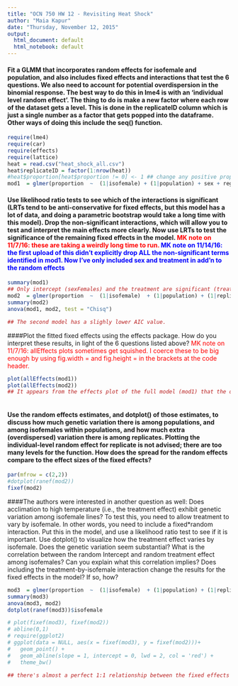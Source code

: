 ---
title: "OCN 750 HW 12 - Revisiting Heat Shock"
author: "Maia Kapur"
date: "Thursday, November 12, 2015"
output:
  html_document: default
  html_notebook: default
---

#### Fit a GLMM that incorporates random effects for isofemale and population, and also includes fixed effects and interactions that test the 6 questions. We also need to account for potential overdispersion in the binomial response. The best way to do this in lme4 is with an 'individual level random effect'. The thing to do is make a new factor where each row of the dataset gets a level. This is done in the replicateID column which is just a single number as a factor that gets popped into the dataframe. Other ways of doing this include the seq() function.

```{r, message=FALSE, warning=FALSE}
require(lme4)
require(car)
require(effects)
require(lattice)
heat = read.csv("heat_shock_all.csv")
heat$replicateID = factor(1:nrow(heat))
#heat$proportion[heat$proportion != 0] <- 1 ## change any positive proportion of survivorship to 1
mod1  = glmer(proportion  ~  (1|isofemale) + (1|population) + sex + region + treatment + treatment*region + treatment*sex + sex*region + (1|replicateID),  data	= heat, family = "binomial")

```
#### Use likelihood ratio tests to see which of the interactions is significant (LRTs tend to be anti-conservative for fixed effects, but this model has a lot of data, and doing a parametric bootstrap would take a long time with this model). Drop the non-significant interactions, which will allow you to test and interpret the main effects more clearly. Now use LRTs to test the significance of the remaining fixed effects in the model. <span style = "color:red">MK note on 11/7/16: these are taking a weirdly long time to run. </span><span style = "color:blue">MK note on 11/14/16: the first upload of this didn't explicitly drop ALL the non-significant terms identified in mod1. Now I've only included sex and treatment in add'n to the random effects </span>
```{r, message=FALSE, warning=FALSE}
summary(mod1)
## Only intercept (sexFemales) and the treatment are significant (treatment only marginally so.) New model drops all interaction terms and includes random effects.
mod2  = glmer(proportion  ~  (1|isofemale)  + (1|population) + (1|replicateID) + treatment + sex,  data  = heat, family = "binomial")
summary(mod2)
anova(mod1, mod2, test = "Chisq")

## The second model has a slighly lower AIC value.
```

####Plot the fitted fixed effects using the effects package. How do you interpret these results, in light of the 6 questions listed above? <span style = "color:red">MK note on 11/7/16: allEffects plots sometimes get squished. I coerce these to be big enough by using fig.width = and fig.height = in the brackets at the code header. </span>
```{r, message=FALSE, warning=FALSE, fig.width = 9, fig.height = 9}
plot(allEffects(mod1))
plot(allEffects(mod2))
## It appears from the effects plot of the full model (mod1) that the only significant differences are between SW Hardening and Caribbean Base (eg treatment * region) and differences between treatments alone but not between sexes and treatments. The effects plots for mod2 suggest treatment is the most predictive.
     
```
#### Use the random effects estimates, and dotplot() of those estimates, to discuss how much genetic variation there is among populations, and among isofemales within populations, and how much extra (overdispersed) variation there is among replicates. Plotting the individual-level random effect for replicate is not advised; there are too many levels for the function. How does the spread for the random effects compare to the effect sizes of the fixed effects?
```{r, message=FALSE, warning=FALSE}
par(mfrow = c(2,2))
#dotplot(ranef(mod2))
fixef(mod2)  

```
####The authors were interested in another question as well: Does acclimation to high temperature (i.e., the treatment effect) exhibit genetic variation among isofemale lines? To test this, you need to allow treatment to vary by isofemale. In other words, you need to include a fixed*random interaction. Put this in the model, and use a likelihood ratio test to see if it is important. Use dotplot() to visualize how the treatment effect varies by isofemale. Does the genetic variation seem substantial? What is the correlation between the random Intercept and random treatment effect among isofemales? Can you explain what this correlation implies? Does including the treatment-by-isofemale interaction change the results for the fixed effects in the model? If so, how?
```{r, message=FALSE, warning=FALSE, fig.width = 12, fig.height = 9}
mod3  = glmer(proportion  ~  (1|isofemale)  + (1|population) + (1|replicateID) + treatment + sex + (treatment|isofemale), data  = heat, family = "binomial")
summary(mod3)
anova(mod3, mod2)
dotplot(ranef(mod3))$isofemale

# plot(fixef(mod3), fixef(mod2))
# abline(0,1)
# require(ggplot2)
# ggplot(data = NULL, aes(x = fixef(mod3), y = fixef(mod2)))+
#   geom_point() +
#   geom_abline(slope = 1, intercept = 0, lwd = 2, col = 'red') +
#   theme_bw()

## there's almost a perfect 1:1 relationship between the fixed effects for the model with and without the fixed*random interaction. So it doesn't add a very significant difference in the value.
```

